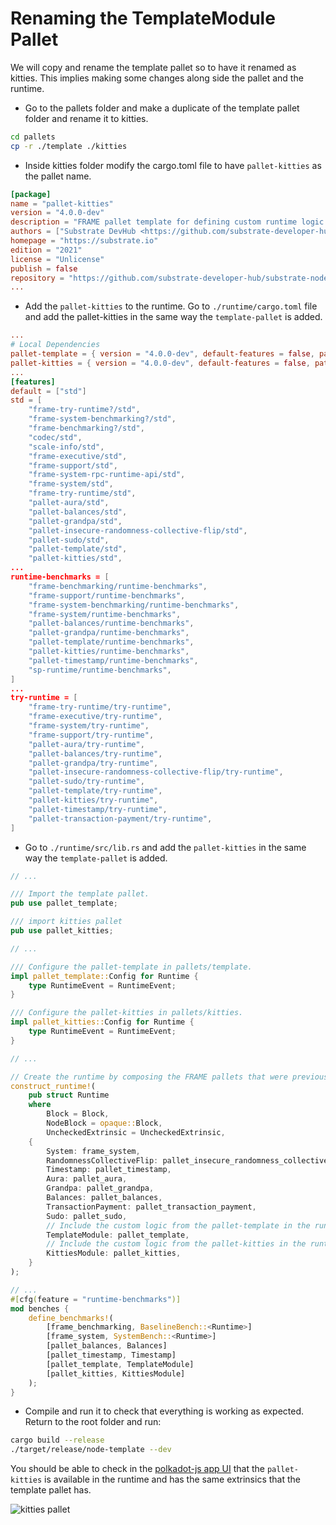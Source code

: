 # Renaming the TemplateModule Pallet

We will copy and rename the template pallet so to have it renamed as kitties. This implies making some 
changes along side the pallet and the runtime.

- Go to the pallets folder and make a duplicate of the template pallet folder and rename it to kitties.

```bash
cd pallets
cp -r ./template ./kitties
```
- Inside kitties folder modify the cargo.toml file to have `pallet-kitties` as the pallet name.

```toml
[package]
name = "pallet-kitties"
version = "4.0.0-dev"
description = "FRAME pallet template for defining custom runtime logic."
authors = ["Substrate DevHub <https://github.com/substrate-developer-hub>"]
homepage = "https://substrate.io"
edition = "2021"
license = "Unlicense"
publish = false
repository = "https://github.com/substrate-developer-hub/substrate-node-template/"
...
```
- Add the `pallet-kitties` to the runtime. Go to `./runtime/cargo.toml` file and add the pallet-kitties in 
the same way the `template-pallet` is added.

```toml
...
# Local Dependencies
pallet-template = { version = "4.0.0-dev", default-features = false, path = "../pallets/template" }
pallet-kitties = { version = "4.0.0-dev", default-features = false, path = "../pallets/kitties" }
...
[features]
default = ["std"]
std = [
	"frame-try-runtime?/std",
	"frame-system-benchmarking?/std",
	"frame-benchmarking?/std",
	"codec/std",
	"scale-info/std",
	"frame-executive/std",
	"frame-support/std",
	"frame-system-rpc-runtime-api/std",
	"frame-system/std",
	"frame-try-runtime/std",
	"pallet-aura/std",
	"pallet-balances/std",
	"pallet-grandpa/std",
	"pallet-insecure-randomness-collective-flip/std",
	"pallet-sudo/std",
	"pallet-template/std",
	"pallet-kitties/std",
...
runtime-benchmarks = [
	"frame-benchmarking/runtime-benchmarks",
	"frame-support/runtime-benchmarks",
	"frame-system-benchmarking/runtime-benchmarks",
	"frame-system/runtime-benchmarks",
	"pallet-balances/runtime-benchmarks",
	"pallet-grandpa/runtime-benchmarks",
	"pallet-template/runtime-benchmarks",
	"pallet-kitties/runtime-benchmarks",
	"pallet-timestamp/runtime-benchmarks",
	"sp-runtime/runtime-benchmarks",
]
...
try-runtime = [
	"frame-try-runtime/try-runtime",
	"frame-executive/try-runtime",
	"frame-system/try-runtime",
	"frame-support/try-runtime",
	"pallet-aura/try-runtime",
	"pallet-balances/try-runtime",
	"pallet-grandpa/try-runtime",
	"pallet-insecure-randomness-collective-flip/try-runtime",
	"pallet-sudo/try-runtime",
	"pallet-template/try-runtime",
	"pallet-kitties/try-runtime",
	"pallet-timestamp/try-runtime",
	"pallet-transaction-payment/try-runtime",
]
```
- Go to `./runtime/src/lib.rs` and add the `pallet-kitties` in the same way the `template-pallet` is added.

```rust
// ...

/// Import the template pallet.
pub use pallet_template;

/// import kitties pallet
pub use pallet_kitties;

// ...

/// Configure the pallet-template in pallets/template.
impl pallet_template::Config for Runtime {
	type RuntimeEvent = RuntimeEvent;
}

/// Configure the pallet-kitties in pallets/kitties.
impl pallet_kitties::Config for Runtime {
	type RuntimeEvent = RuntimeEvent;
}

// ...

// Create the runtime by composing the FRAME pallets that were previously configured.
construct_runtime!(
	pub struct Runtime
	where
		Block = Block,
		NodeBlock = opaque::Block,
		UncheckedExtrinsic = UncheckedExtrinsic,
	{
		System: frame_system,
		RandomnessCollectiveFlip: pallet_insecure_randomness_collective_flip,
		Timestamp: pallet_timestamp,
		Aura: pallet_aura,
		Grandpa: pallet_grandpa,
		Balances: pallet_balances,
		TransactionPayment: pallet_transaction_payment,
		Sudo: pallet_sudo,
		// Include the custom logic from the pallet-template in the runtime.
		TemplateModule: pallet_template,
		// Include the custom logic from the pallet-kitties in the runtime.
		KittiesModule: pallet_kitties,
	}
);

// ...
#[cfg(feature = "runtime-benchmarks")]
mod benches {
	define_benchmarks!(
		[frame_benchmarking, BaselineBench::<Runtime>]
		[frame_system, SystemBench::<Runtime>]
		[pallet_balances, Balances]
		[pallet_timestamp, Timestamp]
		[pallet_template, TemplateModule]
		[pallet_kitties, KittiesModule]
	);
}
```
- Compile and run it to check that everything is working as expected. Return to the root folder and run:

```bash
cargo build --release
./target/release/node-template --dev
```
You should be able to check in the [polkadot-js app UI](https://polkadot.js.org/apps/#/explorer) 
that the `pallet-kitties` is available in the runtime and has the same extrinsics that the template pallet 
has.

![kitties pallet](./assets/kitties-5.png)





